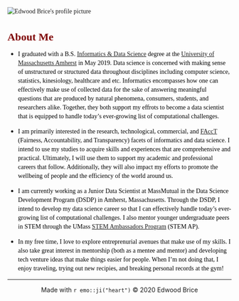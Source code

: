<head>
  <link rel="stylesheet" href="edwoodbrice_styles" type="text/css">
  <link rel="stylesheet" type="text/css" href="//fonts.googleapis.com/css?family=Raleway" />
<style type="text/css">
  h1 { font-family: Raleway; font-size: 24px; font-style: normal; font-variant: normal; font-weight: 700; line-height: 26.4px; } 
  h3 { font-family: Raleway; font-size: 14px; font-style: normal; font-variant: normal; font-weight: 700; line-height: 15.4px; } 
  p { font-family: Raleway; font-size: 14px; font-style: normal; font-variant: normal; font-weight: 400; line-height: 20px; } 
  blockquote { font-family: Raleway; font-size: 21px; font-style: normal; font-variant: normal; font-weight: 400; line-height: 30px; } 
  pre { font-family: Raleway; font-size: 13px; font-style: normal; font-variant: normal; font-weight: 400; line-height: 18.5714px; }
</style>
</head>

<img src="images/EB_Boston_Version3.svg" alt="Edwood Brice's profile picture" class = "center">

<title> Home - Edwood Brice </title>

# <span style="color:maroon">About Me</span>

* <span style="color:black">I graduated with a B.S. [Informatics & Data Science](https://www.cics.umass.edu/informatics) degree at the [University of Massachusetts Amherst](https://www.umass.edu) in May 2019. Data science is concerned with making sense of unstructured or structured data throughout disciplines including computer science, statistics, kinesiology, healthcare and etc. Informatics encompasses how one can effectively make use of collected data for the sake of answering meaningful questions that are produced by natural phenomena, consumers, students, and researchers alike. Together, they both support my effrots to become a data scientist that is equipped to handle today's ever-growing list of computational challenges. </span> 

* <span style="color:black"> I am primarily interested in the research, technological, commercial, and [FAccT](https://facctconference.org/) (Fairness, Accountability, and Transparency) facets of informatics and data science. I intend to use my studies to acquire skills and experiences that are comprehensive and practical. Ultimately, I will use them to support my academic and professional careers that follow. Additionally, they will also impact my efforts to promote the wellbeing of people and the efficiency of the world around us.</span> 

* <span style="color:black"> I am currently working as a Junior Data Scientist at MassMutual in the Data Science Development Program (DSDP) in Amherst, Massachusetts. Through the DSDP, I intend to develop my data science career so that I can effectively handle today’s ever-growing list of computational challenges. I also mentor younger undergraduate peers in STEM through the UMass [STEM Ambassadors Program](https://www.stemapumass.org/) (STEM AP).</span> 

* <span style="color:black"> In my free time, I love to explore entreprenurial avenues that make use of my skills. I also take great interest in mentorship (both as a mentee and mentor) and developing tech venture ideas that make things easier for people. When I'm not doing that, I enjoy traveling, trying out new recipies, and breaking personal records at the gym! </span> 

***
<span style="text-align:center">
<footer> Made with `r emo::ji("heart")` &copy; 2020 Edwood Brice </footer>
</span>